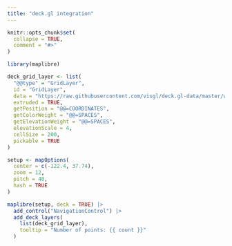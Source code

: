 ```yaml
---
title: "deck.gl integration"
---
```


```r
knitr::opts_chunk$set(
  collapse = TRUE,
  comment = "#>"
)
```

```r
library(maplibre)
```

```r
deck_grid_layer <- list(
  "@@type" = "GridLayer",
  id = "GridLayer",
  data = "https://raw.githubusercontent.com/visgl/deck.gl-data/master/website/sf-bike-parking.json",
  extruded = TRUE,
  getPosition = "@@=COORDINATES",
  getColorWeight = "@@=SPACES",
  getElevationWeight = "@@=SPACES",
  elevationScale = 4,
  cellSize = 200,
  pickable = TRUE
)

setup <- mapOptions(
  center = c(-122.4, 37.74),
  zoom = 12,
  pitch = 40,
  hash = TRUE
)

maplibre(setup, deck = TRUE) |>
  add_control("NavigationControl") |>
  add_deck_layers(
    list(deck_grid_layer),
    tooltip = "Number of points: {{ count }}"
  )
```
